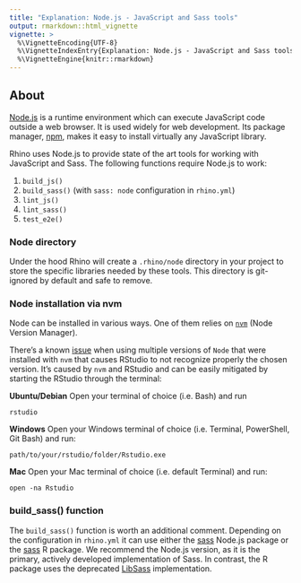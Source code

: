 ```yaml
---
title: "Explanation: Node.js - JavaScript and Sass tools"
output: rmarkdown::html_vignette
vignette: >
  %\VignetteEncoding{UTF-8}
  %\VignetteIndexEntry{Explanation: Node.js - JavaScript and Sass tools}
  %\VignetteEngine{knitr::rmarkdown}
---
```


## About

[Node.js](https://nodejs.org/en/about/) is a runtime environment which
can execute JavaScript code outside a web browser. It is used widely for
web development. Its package manager,
[npm](https://docs.npmjs.com/about-npm), makes it easy to install
virtually any JavaScript library.

Rhino uses Node.js to provide state of the art tools for working with
JavaScript and Sass. The following functions require Node.js to work:

1.  `build_js()`
2.  `build_sass()` (with `sass: node` configuration in `rhino.yml`)
3.  `lint_js()`
4.  `lint_sass()`
5.  `test_e2e()`

### Node directory

Under the hood Rhino will create a `.rhino/node` directory in your
project to store the specific libraries needed by these tools. This
directory is git-ignored by default and safe to remove.

### Node installation via nvm

Node can be installed in various ways. One of them relies on
[`nvm`](https://github.com/nvm-sh/nvm) (Node Version Manager).

There's a known [issue](https://github.com/Appsilon/rhino/issues/345)
when using multiple versions of `Node` that were installed with `nvm` that
causes RStudio to not recognize properly the chosen version. It's caused
by `nvm` and RStudio and can be easily mitigated by starting the RStudio
through the terminal:

**Ubuntu/Debian**
Open your terminal of choice (i.e. Bash) and run
```
rstudio
```

**Windows**
Open your Windows terminal of choice (i.e. Terminal, PowerShell, Git Bash) and
run:
```
path/to/your/rstudio/folder/Rstudio.exe
```

**Mac**
Open your Mac terminal of choice (i.e. default Terminal) and run:
```
open -na Rstudio
```

### build_sass() function

The `build_sass()` function is worth an additional comment. Depending on
the configuration in `rhino.yml` it can use either the
[sass](https://www.npmjs.com/package/sass) Node.js package or the
[sass](https://rstudio.github.io/sass/) R package. We recommend the
Node.js version, as it is the primary, actively developed implementation
of Sass. In contrast, the R package uses the deprecated
[LibSass](https://sass-lang.com/blog/libsass-is-deprecated)
implementation.
